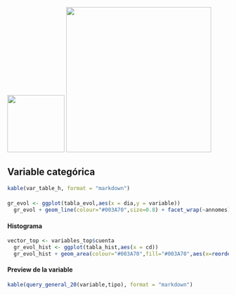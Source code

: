 <!---![](nh.png) ---->
<img src="images/nh.png" width="130">
<img src="images/tck.png" width="330">

## Variable categórica

```r
kable(var_table_h, format = "markdown")
```

####  

```r
gr_evol <- ggplot(tabla_evol,aes(x = dia,y = variable)) 
  gr_evol + geom_line(colour="#003A70",size=0.8) + facet_wrap(~annomes) + xlab("Día del mes") + ylab("Frecuencia de la variable") + ggtitle("Evolución de la variable en función del día")
```

#### Histograma 
```r
vector_top <- variables_top$cuenta
  gr_evol_hist <- ggplot(tabla_hist,aes(x = cd))
  gr_evol_hist + geom_area(colour="#003A70",fill="#003A70",aes(x=reorder(cd,-cuenta), y=cuenta),size=5) + xlab(paste("Valores de",variable_beauty,sep = " ")) + ylab(paste("Número de veces",variable_beauty,sep= " ")) + ggtitle(paste("Histograma de la variable",variable_beauty,sep= " ")) + scale_x_discrete(labels=abbreviate)
```

#### Preview de la variable

```r
kable(query_general_20(variable,tipo), format = "markdown")
```

